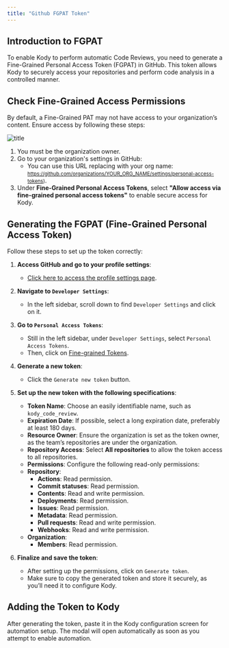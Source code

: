 ```yaml
---
title: "Github FGPAT Token"
---
```


## Introduction to FGPAT

To enable Kody to perform automatic Code Reviews, you need to generate a Fine-Grained Personal Access Token (FGPAT) in GitHub. This token allows Kody to securely access your repositories and perform code analysis in a controlled manner.

## Check Fine-Grained Access Permissions

By default, a Fine-Grained PAT may not have access to your organization’s content. Ensure access by following these steps:

![title](/images/fgpat.png)

1. You must be the organization owner.
1. Go to your organization's settings in GitHub:
   * You can use this URL replacing with your org name: <small>https://github.com/organizations/YOUR_ORG_NAME/settings/personal-access-tokens)</small>.
2. Under **Fine-Grained Personal Access Tokens**, select **"Allow access via fine-grained personal access tokens"** to enable secure access for Kody.

## Generating the FGPAT (Fine-Grained Personal Access Token)

Follow these steps to set up the token correctly:

1. **Access GitHub and go to your profile settings**:

   - [Click here to access the profile settings page](https://github.com/settings/profile).

2. **Navigate to `Developer Settings`**:

   - In the left sidebar, scroll down to find `Developer Settings` and click on it.

3. **Go to `Personal Access Tokens`**:

   - Still in the left sidebar, under `Developer Settings`, select `Personal Access Tokens`.
   - Then, click on [Fine-grained Tokens](https://github.com/settings/tokens?type=beta).

4. **Generate a new token**:

   - Click the `Generate new token` button.

5. **Set up the new token with the following specifications**:

   - **Token Name**: Choose an easily identifiable name, such as `kody_code_review`.
   - **Expiration Date**: If possible, select a long expiration date, preferably at least 180 days.
   - **Resource Owner**: Ensure the organization is set as the token owner, as the team’s repositories are under the organization.
   - **Repository Access**: Select **All repositories** to allow the token access to all repositories.
   - **Permissions**: Configure the following read-only permissions:
   - **Repository**:
      - **Actions**: Read permission.
      - **Commit statuses**: Read permission.
      - **Contents**: Read and write permission.
      - **Deployments**: Read permission.
      - **Issues**: Read permission.
      - **Metadata**: Read permission.
      - **Pull requests**: Read and write permission.
      - **Webhooks**: Read and write permission.
   - **Organization**:
      - **Members**: Read permission.

6. **Finalize and save the token**:
   - After setting up the permissions, click on `Generate token`.
   - Make sure to copy the generated token and store it securely, as you’ll need it to configure Kody.

## Adding the Token to Kody

After generating the token, paste it in the Kody configuration screen for automation setup. The modal will open automatically as soon as you attempt to enable automation.
